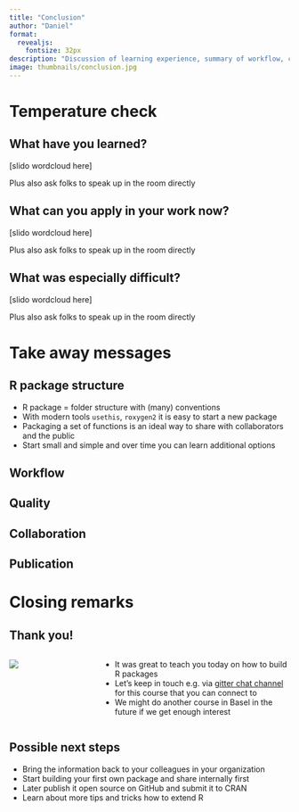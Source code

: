 ```yaml
---
title: "Conclusion"
author: "Daniel"
format: 
  revealjs: 
    fontsize: 32px
description: "Discussion of learning experience, summary of workflow, conclusion and next steps.</br>Photo by Ann H on pexels.com."
image: thumbnails/conclusion.jpg
---
```


# Temperature check

## What have you learned?

[slido wordcloud here]

Plus also ask folks to speak up in the room directly

## What can you apply in your work now?

[slido wordcloud here]

Plus also ask folks to speak up in the room directly

## What was especially difficult?

[slido wordcloud here]

Plus also ask folks to speak up in the room directly

# Take away messages

## R package structure

- R package = folder structure with (many) conventions
- With modern tools `usethis`, `roxygen2` it is easy to start a new package
- Packaging a set of functions is an ideal way to share with collaborators and the public
- Start small and simple and over time you can learn additional options

## Workflow

## Quality

## Collaboration

## Publication

# Closing remarks

## Thank you!

::: columns
::: {.column width="30%"}
![](resources/thank-you.jpg)
:::

::: {.column width="70%"}
- It was great to teach you today on how to build R packages
- Let's keep in touch e.g. via [gitter chat channel](https://gitter.im/workshop-r-swe/community) for this course that you can connect to
- We might do another course in Basel in the future if we get enough interest
:::
:::

## Possible next steps

- Bring the information back to your colleagues in your organization
- Start building your first own package and share internally first
- Later publish it open source on GitHub and submit it to CRAN
- Learn about more tips and tricks how to extend R


